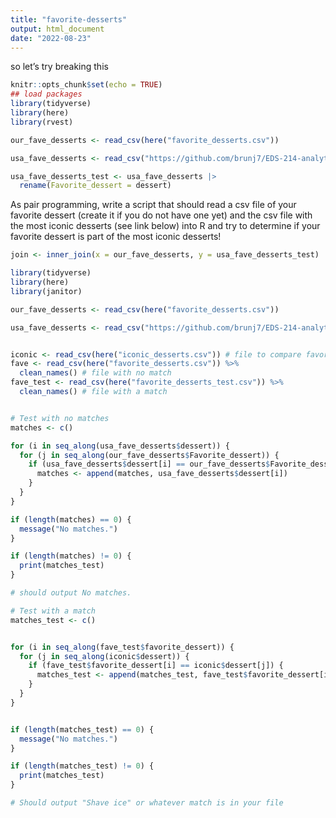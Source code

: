 ```yaml
---
title: "favorite-desserts"
output: html_document
date: "2022-08-23"
---
```




so let's try breaking this





```r
knitr::opts_chunk$set(echo = TRUE)
## load packages
library(tidyverse)
library(here)
library(rvest)
```

```r

our_fave_desserts <- read_csv(here("favorite_desserts.csv"))

usa_fave_desserts <- read_csv("https://github.com/brunj7/EDS-214-analytical-workflows/blob/main/data/iconic_desserts.csv?raw=TRUE")

usa_fave_desserts_test <- usa_fave_desserts |> 
  rename(Favorite_dessert = dessert)
```

As pair programming, write a script that should read a csv file of your favorite dessert (create it if you do not have one yet) and the csv file with the most iconic desserts (see link below) into R and try to determine if your favorite dessert is part of the most iconic desserts!

```r
join <- inner_join(x = our_fave_desserts, y = usa_fave_desserts_test)
```



```r
library(tidyverse)
library(here)
library(janitor)

our_fave_desserts <- read_csv(here("favorite_desserts.csv"))

usa_fave_desserts <- read_csv("https://github.com/brunj7/EDS-214-analytical-workflows/blob/main/data/iconic_desserts.csv?raw=TRUE")


iconic <- read_csv(here("iconic_desserts.csv")) # file to compare favorites to
fave <- read_csv(here("favorite_desserts.csv")) %>%
  clean_names() # file with no match
fave_test <- read_csv(here("favorite_desserts_test.csv")) %>%
  clean_names() # file with a match


# Test with no matches
matches <- c()

for (i in seq_along(usa_fave_desserts$dessert)) {
  for (j in seq_along(our_fave_desserts$Favorite_dessert)) {
    if (usa_fave_desserts$dessert[i] == our_fave_desserts$Favorite_dessert[j]) {
      matches <- append(matches, usa_fave_desserts$dessert[i])
    }
  }
}

if (length(matches) == 0) {
  message("No matches.")
}

if (length(matches) != 0) {
  print(matches_test)
}

# should output No matches.

# Test with a match
matches_test <- c()


for (i in seq_along(fave_test$favorite_dessert)) {
  for (j in seq_along(iconic$dessert)) {
    if (fave_test$favorite_dessert[i] == iconic$dessert[j]) {
      matches_test <- append(matches_test, fave_test$favorite_dessert[i])
    }
  }
}


if (length(matches_test) == 0) {
  message("No matches.")
}

if (length(matches_test) != 0) {
  print(matches_test)
}

# Should output "Shave ice" or whatever match is in your file
```

